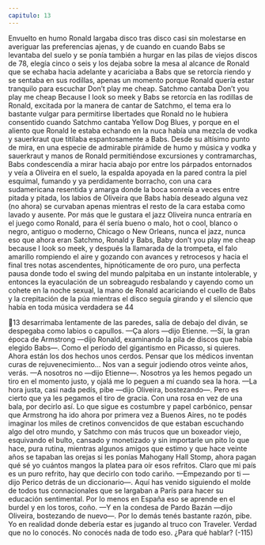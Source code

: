 ```yaml
---
capitulo: 13
---
```


Envuelto en humo Ronald largaba disco tras disco casi sin molestarse en
averiguar las preferencias ajenas, y de cuando en cuando Babs se levantaba del
suelo y se ponía también a hurgar en las pilas de viejos discos de 78, elegía cinco
o seis y los dejaba sobre la mesa al alcance de Ronald que se echaba hacia
adelante y acariciaba a Babs que se retorcía riendo y se sentaba en sus rodillas,
apenas un momento porque Ronald quería estar tranquilo para escuchar Don’t
play me cheap.
Satchmo cantaba
Don’t you play me cheap
Because I look so meek
y Babs se retorcía en las rodillas de Ronald, excitada por la manera de cantar
de Satchmo, el tema era lo bastante vulgar para permitirse libertades que Ronald
no le hubiera consentido cuando Satchmo cantaba Yellow Dog Blues, y porque en
el aliento que Ronald le estaba echando en la nuca había una mezcla de vodka y
sauerkraut que titilaba espantosamente a Babs. Desde su altísimo punto de mira,
en una especie de admirable pirámide de humo y música y vodka y sauerkraut y
manos de Ronald permitiéndose excursiones y contramarchas, Babs
condescendía a mirar hacia abajo por entre los párpados entornados y veía a
Oliveira en el suelo, la espalda apoyada en la pared contra la piel esquimal,
fumando y ya perdidamente borracho, con una cara sudamericana resentida y
amarga donde la boca sonreía a veces entre pitada y pitada, los labios de Oliveira
que Babs había deseado alguna vez (no ahora) se curvaban apenas mientras el
resto de la cara estaba como lavado y ausente. Por más que le gustara el jazz
Oliveira nunca entraría en el juego como Ronald, para él sería bueno o malo, hot
o cool, blanco o negro, antiguo o moderno, Chicago o New Orleans, nunca el
jazz, nunca eso que ahora eran Satchmo, Ronald y Babs, Baby don’t you play me
cheap because I look so meek, y después la llamarada de la trompeta, el falo amarillo
rompiendo el aire y gozando con avances y retrocesos y hacia el final tres notas
ascendentes, hipnóticamente de oro puro, una perfecta pausa donde todo el
swing del mundo palpitaba en un instante intolerable, y entonces la eyaculación
de un sobreagudo resbalando y cayendo como un cohete en la noche sexual, la
mano de Ronald acariciando el cuello de Babs y la crepitación de la púa mientras
el disco seguía girando y el silencio que había en toda música verdadera se
44

13
desarrimaba lentamente de las paredes, salía de debajo del diván, se despegaba
como labios o capullos.
—Ça alors —dijo Etienne.
—Sí, la gran época de Armstrong —dijo Ronald, examinando la pila de discos
que había elegido Babs—. Como el período del gigantismo en Picasso, si quieres.
Ahora están los dos hechos unos cerdos. Pensar que los médicos inventan curas
de rejuvenecimiento... Nos van a seguir jodiendo otros veinte años, verás.
—A nosotros no —dijo Etienne—. Nosotros ya les hemos pegado un tiro en el
momento justo, y ojalá me lo peguen a mí cuando sea la hora.
—La hora justa, casi nada pedís, pibe —dijo Oliveira, bostezando—. Pero es
cierto que ya les pegamos el tiro de gracia. Con una rosa en vez de una bala, por
decirlo así. Lo que sigue es costumbre y papel carbónico, pensar que Armstrong
ha ido ahora por primera vez a Buenos Aires, no te podés imaginar los miles de
cretinos convencidos de que estaban escuchando algo del otro mundo, y
Satchmo con más trucos que un boxeador viejo, esquivando el bulto, cansado y
monetizado y sin importarle un pito lo que hace, pura rutina, mientras algunos
amigos que estimo y que hace veinte años se tapaban las orejas si les ponías
Mahogany Hall Stomp, ahora pagan qué sé yo cuántos mangos la platea para oír
esos refritos. Claro que mi país es un puro refrito, hay que decirlo con todo
cariño.
—Empezando por ti —dijo Perico detrás de un diccionario—. Aquí has
venido siguiendo el molde de todos tus connacionales que se largaban a París
para hacer su educación sentimental. Por lo menos en España eso se aprende en
el burdel y en los toros, coño.
—Y en la condesa de Pardo Bazán —dijo Oliveira, bostezando de nuevo—.
Por lo demás tenés bastante razón, pibe. Yo en realidad donde debería estar es
jugando al truco con Traveler. Verdad que no lo conocés. No conocés nada de
todo eso. ¿Para qué hablar?
(-115)
